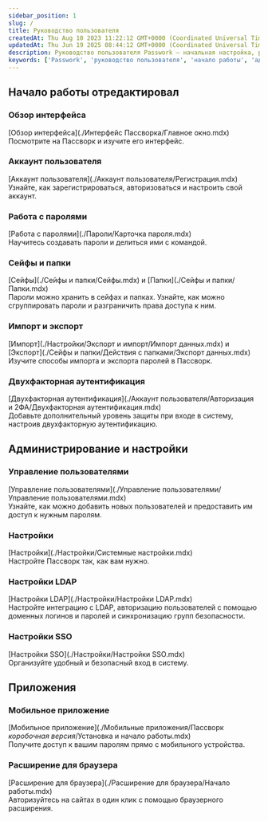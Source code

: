 ```yaml
---
sidebar_position: 1
slug: /
title: Руководство пользователя
createdAt: Thu Aug 10 2023 11:22:12 GMT+0000 (Coordinated Universal Time)
updatedAt: Thu Jun 19 2025 08:44:12 GMT+0000 (Coordinated Universal Time)
description: Руководство пользователя Passwork — начальная настройка, работа с паролями, администрирование, мобильные приложения и расширения.
keywords: ['Passwork', 'руководство пользователя', 'начало работы', 'администрирование', 'мобильное приложение', 'браузерное расширение', 'LDAP', 'SSO', 'экспорт', 'импорт', 'двухфакторная аутентификация']
---
```


## Начало работы отредактировал

### Обзор интерфейса

\[Обзор интерфейса\](./Интерфейс Пассворка/Главное окно.mdx)\
Посмотрите на Пассворк и изучите его интерфейс.

### Аккаунт пользователя

\[Аккаунт пользователя\](./Аккаунт пользователя/Регистрация.mdx)\
Узнайте, как зарегистрироваться, авторизоваться и настроить свой аккаунт.

### Работа с паролями

\[Работа с паролями\](./Пароли/Карточка пароля.mdx)\
Научитесь создавать пароли и делиться ими с командой.

### Сейфы и папки

\[Сейфы\](./Сейфы и папки/Сейфы.mdx) и \[Папки\](./Сейфы и папки/Папки.mdx)\
Пароли можно хранить в сейфах и папках. Узнайте, как можно сгруппировать пароли и разграничить права доступа к ним.

### Импорт и экспорт

\[Импорт\](./Настройки/Экспорт и импорт/Импорт данных.mdx) и \[Экспорт\](./Сейфы и папки/Действия с папками/Экспорт данных.mdx)\
Изучите способы импорта и экспорта паролей в Пассворк.

### Двухфакторная аутентификация

\[Двухфакторная аутентификация\](./Аккаунт пользователя/Авторизация и 2ФА/Двухфакторная аутентификация.mdx)\
Добавьте дополнительный уровень защиты при входе в систему, настроив двухфакторную аутентификацию.

## Администрирование и настройки

### Управление пользователями

\[Управление пользователями\](./Управление пользователями/Управление пользователями.mdx)\
Узнайте, как можно добавить новых пользователей и предоставить им доступ к нужным паролям.

### Настройки

\[Настройки\](./Настройки/Системные настройки.mdx)\
Настройте Пассворк так, как вам нужно.

### Настройки LDAP

\[Настройки LDAP\](./Настройки/Настройки LDAP.mdx)\
Настройте интеграцию с LDAP, авторизацию пользователей с помощью доменных логинов и паролей и синхронизацию групп безопасности.

### Настройки SSO

\[Настройки SSO\](./Настройки/Настройки SSO.mdx)\
Организуйте удобный и безопасный вход в систему.

## Приложения

### Мобильное приложение

\[Мобильное приложение\](./Мобильные приложения/Пассворк _коробочная версия_/Установка и начало работы.mdx)\
Получите доступ к вашим паролям прямо с мобильного устройства.

### Расширение для браузера

\[Расширение для браузера\](./Расширение для браузера/Начало работы.mdx)\
Авторизуйтесь на сайтах в один клик с помощью браузерного расширения.